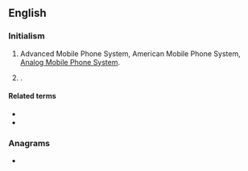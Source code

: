 {{also|amps}}
==English==
{{wikipedia}}

===Initialism===
{{en-initialism}}

# {{lb|en|electronics}} Advanced Mobile Phone System, American Mobile Phone System, [[w:Analog Mobile Phone System|Analog Mobile Phone System]].
# {{w|All Media and Products Survey}}.

====Related terms====
* {{l|en|mobile phone}}
* {{l|en|TACS}}

===Anagrams===
* {{anagrams|en|APMs|MPAs|SPAM|Spam|maps|pams|sAMP|samp|spam}}
